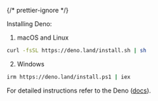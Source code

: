 {/* prettier-ignore */}

Installing Deno:

1. macOS and Linux
```sh
curl -fsSL https://deno.land/install.sh | sh
```
2. Windows
```sh
irm https://deno.land/install.ps1 | iex

```

For detailed instructions refer to the Deno ([docs](https://docs.deno.com/runtime/getting_started/installation)).

